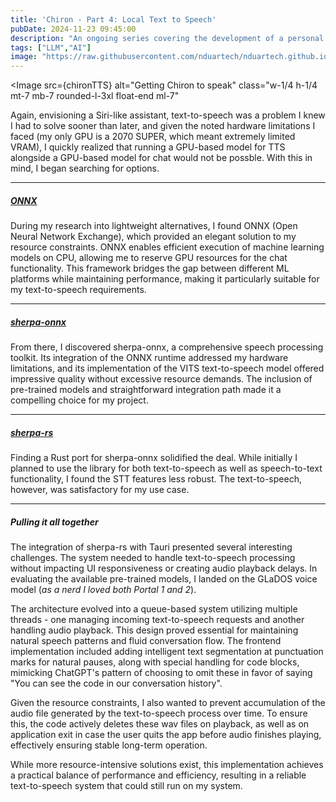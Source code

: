 ```yaml
---
title: 'Chiron - Part 4: Local Text to Speech'
pubDate: 2024-11-23 09:45:00
description: "An ongoing series covering the development of a personal AI assistant"
tags: ["LLM","AI"]
image: "https://raw.githubusercontent.com/nduartech/nduartech.github.io/master/packages/host/src/assets/chironTTS.jpeg"
---
```



<Image
    src={chironTTS}
    alt="Getting Chiron to speak"
    class="w-1/4 h-1/4 mt-7 mb-7 rounded-l-3xl float-end ml-7"
></Image>
<div class="reset-tw">
    Again, envisioning a Siri-like assistant, text-to-speech was a problem I knew I had to solve sooner than later, and given the noted hardware limitations I faced (my only GPU is a 2070 SUPER, which meant extremely limited VRAM), I quickly realized that running a GPU-based model for TTS alongside a GPU-based model for chat would not be possble. With this in mind, I began searching for options.

-----
##### [ONNX](https://github.com/onnx/onnx)

During my research into lightweight alternatives, I found ONNX (Open Neural Network Exchange), which provided an elegant solution to my resource constraints. ONNX enables efficient execution of machine learning models on CPU, allowing me to reserve GPU resources for the chat functionality. This framework bridges the gap between different ML platforms while maintaining performance, making it particularly suitable for my text-to-speech requirements.

-----
##### [sherpa-onnx](https://github.com/k2-fsa/sherpa-onnx)

From there, I discovered sherpa-onnx, a comprehensive speech processing toolkit. Its integration of the ONNX runtime addressed my hardware limitations, and its implementation of the VITS text-to-speech model offered impressive quality without excessive resource demands. The inclusion of pre-trained models and straightforward integration path made it a compelling choice for my project.

-----
##### [sherpa-rs](https://github.com/thewh1teagle/sherpa-rs)

Finding a Rust port for sherpa-onnx solidified the deal. While initially I planned to use the library for both text-to-speech as well as speech-to-text functionality, I found the STT features less robust. The text-to-speech, however, was satisfactory for my use case.

-----
##### Pulling it all together

The integration of sherpa-rs with Tauri presented several interesting challenges. The system needed to handle text-to-speech processing without impacting UI responsiveness or creating audio playback delays. In evaluating the available pre-trained models, I landed on the GLaDOS voice model (*as a nerd I loved both Portal 1 and 2*).

The architecture evolved into a queue-based system utilizing multiple threads - one managing incoming text-to-speech requests and another handling audio playback. This design proved essential for maintaining natural speech patterns and fluid conversation flow. The frontend implementation included adding intelligent text segmentation at punctuation marks for natural pauses, along with special handling for code blocks, mimicking ChatGPT's pattern of choosing to omit these in favor of saying "You can see the code in our conversation history".

Given the resource constraints, I also wanted to prevent accumulation of the audio file generated by the text-to-speech process over time. To ensure this, the code actively deletes these wav files on playback, as well as on application exit in case the user quits the app before audio finishes playing, effectively ensuring stable long-term operation.

While more resource-intensive solutions exist, this implementation achieves a practical balance of performance and efficiency, resulting in a reliable text-to-speech system that could still run on my system.

</div>